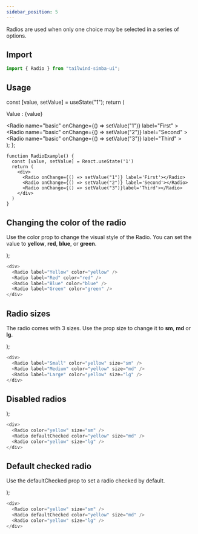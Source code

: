 ```yaml
---
sidebar_position: 5
---
```



Radios are used when only one choice may be selected in a series of options.

## **Import**

```js
import { Radio } from "tailwind-simba-ui";
```

## **Usage**

  const [value, setValue] = useState("1");
  return (
    <div className="border-2 rounded-xl mb-4">
      <p className="m-2"> Value : {value}</p>
      <div className="m-2 flex">
        <Radio
          name="basic"
          onChange={() => setValue("1")}
          label="First"
        ></Radio>
        <Radio
          name="basic"
          onChange={() => setValue("2")}
          label="Second"
        ></Radio>
        <Radio
          name="basic"
          onChange={() => setValue("3")}
          label="Third"
        ></Radio>
      </div>
    </div>
  );
};

<BasicUsage></BasicUsage>

```
function RadioExample() {
  const [value, setValue] = React.useState('1')
  return (
    <div>
      <Radio onChange={() => setValue("1")} label='First'></Radio>
      <Radio onChange={() => setValue("2")} label='Second'></Radio>
      <Radio onChange={() => setValue("3")}label='Third'></Radio>
    </div>
  )
}
```

## **Changing the color of the radio**

Use the color prop to change the visual style of the Radio. You can set the value to **yellow**, **red**, **blue**, or **green**.

  <div className="flex border-2 rounded-xl mb-4">
    <Radio name="color" label="Yellow" color="yellow" />
    <Radio name="color" label="Red" color="red" />
    <Radio name="color" label="Blue" color="blue" />
    <Radio name="color" label="Green" color="green" />
  </div>
);

<RadioColors></RadioColors>

```js
<div>
  <Radio label="Yellow" color="yellow" />
  <Radio label="Red" color="red" />
  <Radio label="Blue" color="blue" />
  <Radio label="Green" color="green" />
</div>
```

## **Radio sizes**

The radio comes with 3 sizes. Use the prop size to change it to **sm**, **md** or **lg**.

  <div className="flex border-2 rounded-xl mb-4">
    <Radio name="small" label="Small" color="yellow" size="sm" />
    <Radio name="medium" label="Medium" color="yellow" size="md" />
    <Radio name="large" label="Large" color="yellow" size="lg" />
  </div>
);

<RadioSizes></RadioSizes>

```js
<div>
  <Radio label="Small" color="yellow" size="sm" />
  <Radio label="Medium" color="yellow" size="md" />
  <Radio label="Large" color="yellow" size="lg" />
</div>
```

## **Disabled radios**

  <div className="flex border-2 rounded-xl mb-4">
    <Radio name="disabled" label="Radio" color="yellow" size="sm" />
    <Radio name="disabled" disabled label="Radio" color="yellow" size="md" />
    <Radio name="disabled" label="Radio" color="yellow" size="lg" />
  </div>
);

<DisabledRadio></DisabledRadio>

```js
<div>
  <Radio color="yellow" size="sm" />
  <Radio defaultChecked color="yellow" size="md" />
  <Radio color="yellow" size="lg" />
</div>
```

## **Default checked radio**

Use the defaultChecked prop to set a radio checked by default.

  <div className="flex border-2 rounded-xl mb-4">
    <Radio name="default" label="Radio" color="yellow" size="sm" />
    <Radio
      name="default"
      defaultChecked
      label="Radio"
      color="yellow"
      size="md"
    />
    <Radio name="default" label="Radio" color="yellow" size="lg" />
  </div>
);

<DefaultChecked></DefaultChecked>

```js
<div>
  <Radio color="yellow" size="sm" />
  <Radio defaultChecked color="yellow" size="md" />
  <Radio color="yellow" size="lg" />
</div>
```

